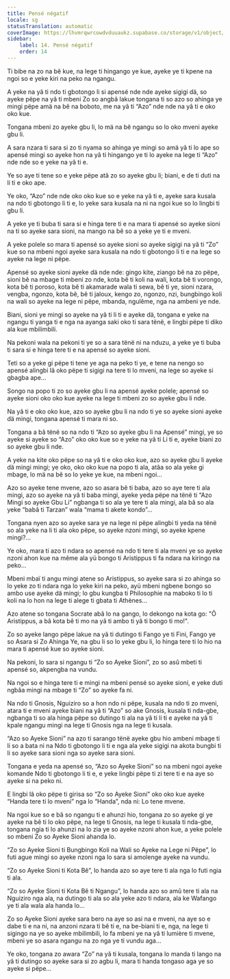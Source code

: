 ```yaml
---
title: Pensé négatif
locale: sg
statusTranslation: automatic
coverImage: https://lhvmrqwrcowdvduuaukz.supabase.co/storage/v1/object/public/strapi-uploads/small_cover-tratado-de-psicologia-revolucionaria.webp-5e15e1cec4e0ebebcde5d7fc7565d8fd.webp
sidebar:
    label: 14. Pensé négatif
    order: 14
---
```

Ti bibe na zo na bê kue, na lege ti hingango ye kue, ayeke ye ti kpene na ngoi so e yeke kiri na peko na ngangu.

A yeke na yâ ti ndo ti gbotongo li si apensé nde nde ayeke sigigi dä, so ayeke pëpe na yâ ti mbeni Zo so angbâ lakue tongana ti so azo so ahinga ye mingi pëpe amä na bê na boboto, me na yâ ti “Azo” nde nde na yâ ti e oko oko kue.

Tongana mbeni zo ayeke gbu li, lo mä na bê ngangu so lo oko mveni ayeke gbu li.

A sara nzara ti sara si zo ti nyama so ahinga ye mingi so amä yâ ti lo ape so apensé mingi so ayeke hon na yâ ti hingango ye ti lo ayeke na lege ti “Azo” nde nde so e yeke na yâ ti e.

Ye so aye ti tene so e yeke pëpe atâ zo so ayeke gbu li; biani, e de ti duti na li ti e oko ape.

Ye oko, “Azo” nde nde oko oko kue so e yeke na yâ ti e, ayeke sara kusala na ndo ti gbotongo li ti e, lo yeke sara kusala na ni na ngoi kue so lo lingbi ti gbu li.

A yeke ye ti buba ti sara si e hinga tere ti e na mara ti apensé so ayeke sioni na ti so ayeke sara sioni, na mango na bê so a yeke ye ti e mveni.

A yeke polele so mara ti apensé so ayeke sioni so ayeke sigigi na yâ ti “Zo” kue so na mbeni ngoi ayeke sara kusala na ndo ti gbotongo li ti e na lege so ayeke na lege ni pëpe.

Apensé so ayeke sioni ayeke dä nde nde: gingo kite, ziango bê na zo pëpe, sioni bê na mbage ti mbeni zo nde, kota bê ti koli na wali, kota bê ti vorongo, kota bê ti poroso, kota bê ti akamarade wala ti sewa, bê ti ye, sioni nzara, vengba, ngonzo, kota bê, bê ti jaloux, kengo zo, ngonzo, nzi, bungbingo koli na wali so ayeke na lege ni pëpe, mbanda, ngulême, nga na ambeni ye nde.

Biani, sioni ye mingi so ayeke na yâ ti li ti e ayeke dä, tongana e yeke na ngangu ti yanga ti e nga na ayanga saki oko ti sara tënë, e lingbi pëpe ti diko ala kue mbilimbili.

Na pekoni wala na pekoni ti ye so a sara tënë ni na nduzu, a yeke ye ti buba ti sara si e hinga tere ti e na apensé so ayeke sioni.

Teti so a yeke gi pëpe ti tene ye aga na peko ti ye, e tene na nengo so apensé alingbi lâ oko pëpe ti sigigi na tere ti lo mveni, na lege so ayeke si gbagba ape...

Songo na popo ti zo so ayeke gbu li na apensé ayeke polele; apensé so ayeke sioni oko oko kue ayeke na lege ti mbeni zo so ayeke gbu li nde.

Na yâ ti e oko oko kue, azo so ayeke gbu li na ndo ti ye so ayeke sioni ayeke dä mingi, tongana apensé ti mara ni so.

Tongana a bâ tënë so na ndo ti “Azo so ayeke gbu li na Apensé” mingi, ye so ayeke si ayeke so “Azo” oko oko kue so e yeke na yâ ti Li ti e, ayeke biani zo so ayeke gbu li nde.

A yeke na kite oko pëpe so na yâ ti e oko oko kue, azo so ayeke gbu li ayeke dä mingi mingi; ye oko, oko oko kue na popo ti ala, atâa so ala yeke gi mbage, lo mä na bê so lo yeke ye kue, na mbeni ngoi...

Azo so ayeke tene mvene, azo so asara bê ti baba, azo so aye tere ti ala mingi, azo so ayeke na yâ ti baba mingi, ayeke yeda pëpe na tënë ti “Azo Mingi so ayeke Gbu Li” ngbanga ti so ala ye tere ti ala mingi, ala bâ so ala yeke “babâ ti Tarzan” wala “mama ti akete kondo”…

Tongana nyen azo so ayeke sara ye na lege ni pëpe alingbi ti yeda na tënë so ala yeke na li ti ala oko pëpe, so ayeke nzoni mingi, so ayeke kpene mingi?...

Ye oko, mara ti azo ti ndara so apensé na ndo ti tere ti ala mveni ye so ayeke nzoni ahon kue na même ala yü bongo ti Aristippus ti fa ndara na kiringo na peko...

Mbeni mbaï ti angu mingi atene so Aristippus, so ayeke sara si zo ahinga so lo yeke zo ti ndara nga lo yeke kiri na peko, ayü mbeni ngbene bongo so ambo use ayeke dä mingi; lo gbu kungba ti Philosophie na maboko ti lo ti koli na lo hon na lege ti alege ti gbata ti Athènes...

Azo atene so tongana Socrate abâ lo na gango, lo dekongo na kota go: "Ô Aristippus, a bâ kota bê ti mo na yâ ti ambo ti yâ ti bongo ti mo!".

Zo so ayeke lango pëpe lakue na yâ ti dutingo ti Fango ye ti Fini, Fango ye so Asara si Zo Ahinga Ye, na gbu li so lo yeke gbu li, lo hinga tere ti lo hio na mara ti apensé kue so ayeke sioni.

Na pekoni, lo sara si ngangu ti “Zo so Ayeke Sioni”, zo so asû mbeti ti apensé so, akpengba na vundu.

Na ngoi so e hinga tere ti e mingi na mbeni pensé so ayeke sioni, e yeke duti ngbâa mingi na mbage ti “Zo” so ayeke fa ni.

Na ndo ti Gnosis, Nguiziro so a hon ndo ni pëpe, kusala na ndo ti zo mveni, atara ti e mveni ayeke biani na yâ ti “Azo” so ake Gnosis, kusala ti nda-gbe, ngbanga ti so ala hinga pëpe so dutingo ti ala na yâ ti li ti e ayeke na yâ ti kpale ngangu mingi na lege ti Gnosis nga na lege ti kusala.

“Azo so Ayeke Sioni” na azo ti sarango tënë ayeke gbu hio ambeni mbage ti li so a bata ni na Ndo ti gbotongo li ti e nga ala yeke sigigi na akota bungbi ti li so ayeke sara sioni nga so ayeke sara sioni.

Tongana e yeda na apensé so, “Azo so Ayeke Sioni” so na mbeni ngoi ayeke komande Ndo ti gbotongo li ti e, e yeke lingbi pëpe ti zi tere ti e na aye so ayeke si na peko ni.

E lingbi lâ oko pëpe ti girisa so “Zo so Ayeke Sioni” oko oko kue ayeke “Handa tere ti lo mveni” nga lo “Handa”, nda ni: Lo tene mvene.

Na ngoi kue so e bâ so ngangu ti e ahunzi hio, tongana zo so ayeke gi ye ayeke na bê ti lo oko pëpe, na lege ti Gnosis, na lege ti kusala ti nda-gbe, tongana ngia ti lo ahunzi na lo zia ye so ayeke nzoni ahon kue, a yeke polele so mbeni Zo so Ayeke Sioni ahanda lo.

“Zo so Ayeke Sioni ti Bungbingo Koli na Wali so Ayeke na Lege ni Pëpe”, lo futi ague mingi so ayeke nzoni nga lo sara si amolenge ayeke na vundu.

“Zo so Ayeke Sioni ti Kota Bê”, lo handa azo so aye tere ti ala nga lo futi ngia ti ala.

“Zo so Ayeke Sioni ti Kota Bê ti Ngangu”, lo handa azo so amû tere ti ala na Nguiziro nga ala, na dutingo ti ala so ala yeke azo ti ndara, ala ke Wafango ye ti ala wala ala handa lo...

Zo so Ayeke Sioni ayeke sara bero na aye so asi na e mveni, na aye so e dabe ti e na ni, na anzoni nzara ti bê ti e, na be-biani ti e, nga, na lege ti sigingo na ye so ayeke mbilimbili, lo fa mbeni ye na yâ ti lumière ti mvene, mbeni ye so asara ngangu na zo nga ye ti vundu aga…

Ye oko, tongana zo awara “Zo” na yâ ti kusala, tongana lo manda ti lango na yâ ti dutingo so ayeke sara si zo agbu li, mara ti handa tongaso aga ye so ayeke si pëpe…


